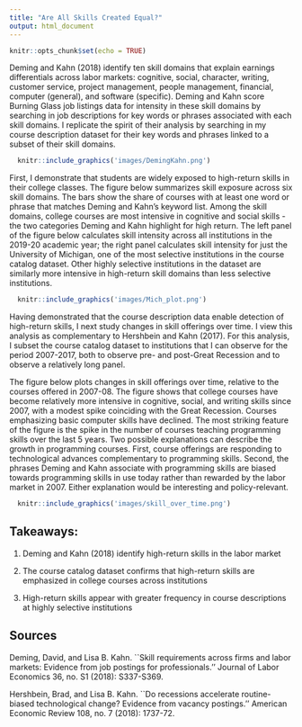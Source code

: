 ```yaml
---
title: "Are All Skills Created Equal?"
output: html_document
---
```


```r
knitr::opts_chunk$set(echo = TRUE)
```


Deming and Kahn (2018) identify ten skill domains that explain earnings differentials across labor markets: cognitive, social, character, writing, customer service, project management, people management, financial, computer (general), and software (specific). Deming and Kahn score Burning Glass job listings data for intensity in these skill domains by searching in job descriptions for key words or phrases associated with each skill domains. I replicate the spirit of their analysis by searching in my course description dataset for their key words and phrases linked to a subset of their skill domains.

```r
  knitr::include_graphics('images/DemingKahn.png')
```


First, I demonstrate that students are widely exposed to high-return skills in their college classes. The figure below summarizes skill exposure across six skill domains. The bars show the share of courses with at least one word or phrase that matches Deming and Kahn's keyword list. Among the skill domains, college courses are most intensive in cognitive and social skills - the two categories Deming and Kahn highlight for high return. The left panel of the figure below calculates skill intensity across all institutions in the 2019-20 academic year; the right panel calculates skill intensity for just the University of Michigan, one of the most selective institutions in the course catalog dataset. Other highly selective institutions in the dataset are similarly more intensive in high-return skill domains than less selective institutions.

```r
  knitr::include_graphics('images/Mich_plot.png')
```

Having demonstrated that the course description data enable detection of high-return skills, I next study changes in skill offerings over time. I view this analysis as complementary to Hershbein and Kahn (2017). For this analysis, I subset the course catalog dataset to institutions that I can observe for the period 2007-2017, both to observe pre- and post-Great Recession and to observe a relatively long panel.  

The figure below plots changes in skill offerings over time, relative to the courses offered in 2007-08. The figure shows that college courses have become relatively more intensive in cognitive, social, and writing skills since 2007, with a modest spike coinciding with the Great Recession. Courses emphasizing basic computer skills have declined. The most striking feature of the figure is the spike in the number of courses teaching programming skills over the last 5 years. Two possible explanations can describe the growth in programming courses. First, course offerings are responding to technological advances complementary to programming skills. Second, the phrases Deming and Kahn associate with programming skills are biased towards programming skills in use today rather than rewarded by the labor market in 2007. Either explanation would be interesting and policy-relevant.

```r
  knitr::include_graphics('images/skill_over_time.png')
```


## Takeaways:

  1. Deming and Kahn (2018) identify high-return skills in the labor market
  
  2. The course catalog dataset confirms that high-return skills are emphasized in college courses across institutions
  
  3. High-return skills appear with greater frequency in course descriptions at highly selective institutions

## Sources

Deming, David, and Lisa B. Kahn. ``Skill requirements across firms and labor markets: Evidence from job postings for professionals.'' Journal of Labor Economics 36, no. S1 (2018): S337-S369.

Hershbein, Brad, and Lisa B. Kahn. ``Do recessions accelerate routine-biased technological change? Evidence from vacancy postings.'' American Economic Review 108, no. 7 (2018): 1737-72.
